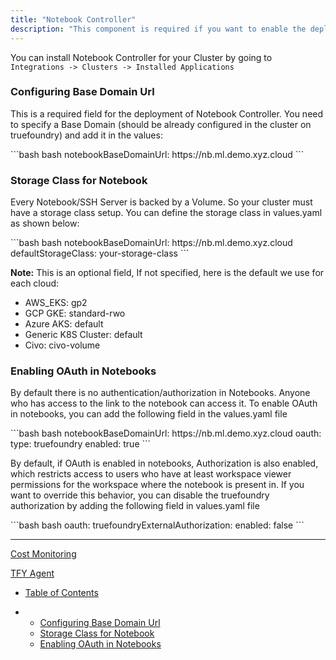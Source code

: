 ```yaml
---
title: "Notebook Controller"
description: "This component is required if you want to enable the deployment of Notebooks / VS Code Server (from browser)."
---
```


You can install Notebook Controller for your Cluster by going to `Integrations -> Clusters -> Installed Applications`

### Configuring Base Domain Url

This is a required field for the deployment of Notebook Controller. You need to specify a Base Domain (should be already configured in the cluster on truefoundry) and add it in the values:

<CodeGroup>
  ```bash bash
  notebookBaseDomainUrl: https://nb.ml.demo.xyz.cloud
  ```
</CodeGroup>

### Storage Class for Notebook

Every Notebook/SSH Server is backed by a Volume. So your cluster must have a storage class setup. You can define the storage class in values.yaml as shown below:

<CodeGroup>
  ```bash bash
  notebookBaseDomainUrl: https://nb.ml.demo.xyz.cloud
  defaultStorageClass: your-storage-class
  ```
</CodeGroup>

**Note:** This is an optional field, If not specified, here is the default we use for each cloud:

* AWS\_EKS: gp2
* GCP GKE: standard-rwo
* Azure AKS: default
* Generic K8S Cluster: default
* Civo: civo-volume

### Enabling OAuth in Notebooks

By default there is no authentication/authorization in Notebooks. Anyone who has access to the link to the notebook can access it. To enable OAuth in notebooks, you can add the following field in the values.yaml file

<CodeGroup>
  ```bash bash
  notebookBaseDomainUrl: https://nb.ml.demo.xyz.cloud
  oauth:
    type: truefoundry
    enabled: true
  ```
</CodeGroup>

By default, if OAuth is enabled in notebooks, Authorization is also enabled, which restricts access to users who have at least workspace viewer permissions for the workspace where the notebook is present in. If you want to override this behavior, you can disable the truefoundry authorization by adding the following field in values.yaml file

<CodeGroup>
  ```bash bash
  oauth:
    truefoundryExternalAuthorization:
      enabled: false
  ```
</CodeGroup>

***

[Cost Monitoring](/docs/cost-monitoring)

[TFY Agent](/docs/tfy-agent)

* [Table of Contents](#)

* * [Configuring Base Domain Url](#configuring-base-domain-url)
  * [Storage Class for Notebook](#storage-class-for-notebook)
  * [Enabling OAuth in Notebooks](#enabling-oauth-in-notebooks)
